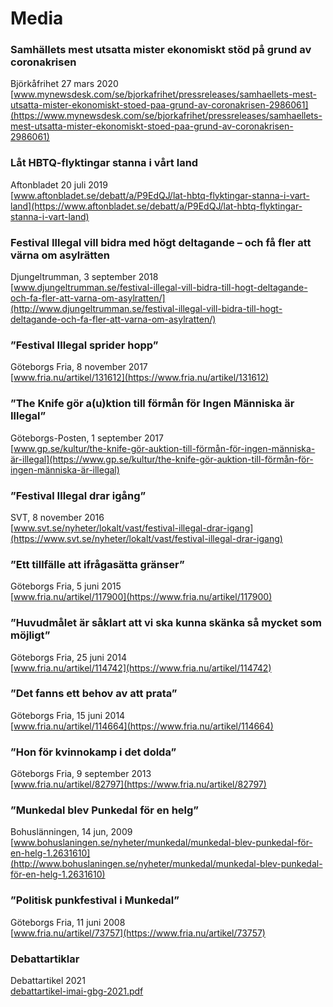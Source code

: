# Media

### Samhällets mest utsatta mister ekonomiskt stöd på grund av coronakrisen

Björkåfrihet 27 mars 2020\
[www.mynewsdesk.com/se/bjorkafrihet/pressreleases/samhaellets-mest-utsatta-mister-ekonomiskt-stoed-paa-grund-av-coronakrisen-2986061](https://www.mynewsdesk.com/se/bjorkafrihet/pressreleases/samhaellets-mest-utsatta-mister-ekonomiskt-stoed-paa-grund-av-coronakrisen-2986061)

### Låt HBTQ-flyktingar stanna i vårt land

Aftonbladet 20 juli 2019\
[www.aftonbladet.se/debatt/a/P9EdQJ/lat-hbtq-flyktingar-stanna-i-vart-land](https://www.aftonbladet.se/debatt/a/P9EdQJ/lat-hbtq-flyktingar-stanna-i-vart-land)

### Festival Illegal vill bidra med högt deltagande – och få fler att värna om asylrätten

Djungeltrumman, 3 september 2018\
[www.djungeltrumman.se/festival-illegal-vill-bidra-till-hogt-deltagande-och-fa-fler-att-varna-om-asylratten/](http://www.djungeltrumman.se/festival-illegal-vill-bidra-till-hogt-deltagande-och-fa-fler-att-varna-om-asylratten/)

### ”Festival Illegal sprider hopp”

Göteborgs Fria, 8 november 2017\
[www.fria.nu/artikel/131612](https://www.fria.nu/artikel/131612)

### ”The Knife gör a(u)ktion till förmån för Ingen Människa är Illegal”

Göteborgs-Posten, 1 september 2017\
[www.gp.se/kultur/the-knife-gör-auktion-till-förmån-för-ingen-människa-är-illegal](https://www.gp.se/kultur/the-knife-gör-auktion-till-förmån-för-ingen-människa-är-illegal)

### ”Festival Illegal drar igång”

SVT, 8 november 2016\
[www.svt.se/nyheter/lokalt/vast/festival-illegal-drar-igang](https://www.svt.se/nyheter/lokalt/vast/festival-illegal-drar-igang)

### ”Ett tillfälle att ifrågasätta gränser”

Göteborgs Fria, 5 juni 2015\
[www.fria.nu/artikel/117900](https://www.fria.nu/artikel/117900)

### ”Huvudmålet är såklart att vi ska kunna skänka så mycket som möjligt”

Göteborgs Fria, 25 juni 2014\
[www.fria.nu/artikel/114742](https://www.fria.nu/artikel/114742)

### ”Det fanns ett behov av att prata”

Göteborgs Fria, 15 juni 2014\
[www.fria.nu/artikel/114664](https://www.fria.nu/artikel/114664)

### ”Hon för kvinnokamp i det dolda”

Göteborgs Fria, 9 september 2013\
[www.fria.nu/artikel/82797](https://www.fria.nu/artikel/82797)

### ”Munkedal blev Punkedal för en helg”

Bohuslänningen, 14 jun, 2009\
[www.bohuslaningen.se/nyheter/munkedal/munkedal-blev-punkedal-för-en-helg-1.2631610](http://www.bohuslaningen.se/nyheter/munkedal/munkedal-blev-punkedal-för-en-helg-1.2631610)

### ”Politisk punkfestival i Munkedal”

Göteborgs Fria, 11 juni 2008\
[www.fria.nu/artikel/73757](https://www.fria.nu/artikel/73757)

### Debattartiklar

Debattartikel 2021\
[debattartikel-imai-gbg-2021.pdf](/debattartikel-imai-gbg-2021.pdf)
